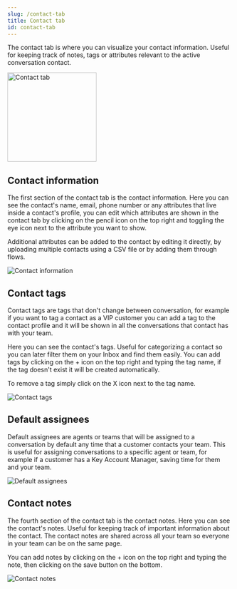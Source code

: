 ```yaml
---
slug: /contact-tab
title: Contact tab
id: contact-tab
---
```


The contact tab is where you can visualize your contact information. Useful for keeping track of notes, tags or attributes relevant to the active conversation contact.

<img
  src='https://hilos-media.s3.us-east-2.amazonaws.com/documentation/userdocs/using-hilos/reference/inbox/contact-tab/img1.png'
  alt='Contact tab'
  width='200'
/>

## Contact information

The first section of the contact tab is the contact information. Here you can see the contact's name, email, phone number or any attributes that live inside a contact's profile, you can edit which attributes are shown in the contact tab by clicking on the pencil icon on the top right and toggling the eye icon next to the attribute you want to show.

Additional attributes can be added to the contact by editing it directly, by uploading multiple contacts using a CSV file or by adding them through flows.

<img
  src='https://hilos-media.s3.us-east-2.amazonaws.com/documentation/userdocs/using-hilos/reference/inbox/contact-tab/img2.png'
  alt='Contact information'
/>

## Contact tags

Contact tags are tags that don't change between conversation, for example if you want to tag a contact as a VIP customer you can add a tag to the contact profile and it will be shown in all the conversations that contact has with your team.

Here you can see the contact's tags. Useful for categorizing a contact so you can later filter them on your Inbox and find them easily. You can add tags by clicking on the + icon on the top right and typing the tag name, if the tag doesn't exist it will be created automatically.

To remove a tag simply click on the X icon next to the tag name.

<img
  src='https://hilos-media.s3.us-east-2.amazonaws.com/documentation/userdocs/using-hilos/reference/inbox/contact-tab/img3.png'
  alt='Contact tags'
/>

## Default assignees

Default assignees are agents or teams that will be assigned to a conversation by default any time that a customer contacts your team. This is useful for assigning conversations to a specific agent or team, for example if a customer has a Key Account Manager, saving time for them and your team.

<img
  src='https://hilos-media.s3.us-east-2.amazonaws.com/documentation/userdocs/using-hilos/reference/inbox/contact-tab/img4.png'
  alt='Default assignees'
/>

## Contact notes

The fourth section of the contact tab is the contact notes. Here you can see the contact's notes. Useful for keeping track of important information about the contact. The contact notes are shared across all your team so everyone in your team can be on the same page.

You can add notes by clicking on the + icon on the top right and typing the note, then clicking on the save button on the bottom.

<img
  src='https://hilos-media.s3.us-east-2.amazonaws.com/documentation/userdocs/using-hilos/reference/inbox/contact-tab/img5.png'
  alt='Contact notes'
/>
